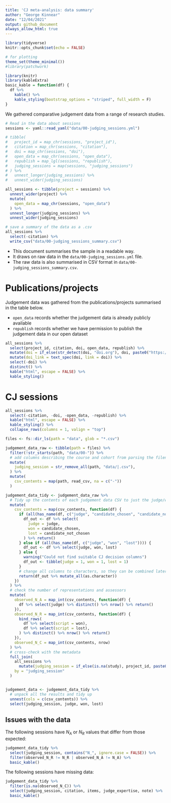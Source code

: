```yaml
---
title: 'CJ meta-analysis: data summary'
author: "George Kinnear"
date: "12/04/2021"
output: github_document
always_allow_html: true
---
```


```r
library(tidyverse)
knitr::opts_chunk$set(echo = FALSE)

# for plotting
theme_set(theme_minimal())
#library(patchwork)

library(knitr)
library(kableExtra)
basic_kable = function(df) {
  df %>% 
    kable() %>%
    kable_styling(bootstrap_options = "striped", full_width = F)
}
```

We gathered comparative judgement data from a range of research studies.

```r
# Read in the data about sessions
sessions <- yaml::read_yaml("data/00-judging_sessions.yml")

# tibble(
#   project_id = map_chr(sessions, "project_id"),
#   citation = map_chr(sessions, "citation"),
#   doi = map_chr(sessions, "doi"),
#   open_data = map_chr(sessions, "open_data"),
#   republish = map_lgl(sessions, "republish"),
#   judging_sessions = map(sessions, "judging_sessions")
# ) %>%
#   unnest_longer(judging_sessions) %>%
#   unnest_wider(judging_sessions)

all_sessions <- tibble(project = sessions) %>% 
  unnest_wider(project) %>% 
  mutate(
    open_data = map_chr(sessions, "open_data")
  ) %>% 
  unnest_longer(judging_sessions) %>%
  unnest_wider(judging_sessions)

# save a summary of the data as a .csv
all_sessions %>% 
  select(-citation) %>% 
  write_csv("data/00-judging_sessions_summary.csv")

```

* This document summarises the sample in a readable way.
* It draws on raw data in the `data/00-judging_sessions.yml` file.
* The raw data is also summarised in CSV format in `data/00-judging_sessions_summary.csv`.

# Publications/projects

Judgement data was gathered from the publications/projects summarised in the table below.

* `open_data` records whether the judgement data is already publicly available
* `republish` records whether we have permission to publish the judgement data in our open dataset

```r
all_sessions %>% 
  select(project_id, citation, doi, open_data, republish) %>% 
  mutate(doi = if_else(str_detect(doi, "doi.org"), doi, paste0("https://doi.org/", doi))) %>% 
  mutate(doi_link = text_spec(doi, link = doi)) %>% 
  select(-doi) %>% 
  distinct() %>%
  kable("html", escape = FALSE) %>%
  kable_styling() 
```

# CJ sessions

```r
all_sessions %>% 
  select(-citation, -doi, -open_data, -republish) %>%
  kable("html", escape = FALSE) %>%
  kable_styling() %>%
  collapse_rows(columns = 1, valign = "top")
```

```r
files <- fs::dir_ls(path = "data", glob = "*.csv")

judgement_data_raw <- tibble(path = files) %>% 
  filter(!str_starts(path, "data/00-")) %>% 
  # add columns describing the course and cohort from parsing the filename
  mutate(
    judging_session = str_remove_all(path, "data/|.csv"),
  ) %>% 
  mutate(
    csv_contents = map(path, read_csv, na = c("-"))
  )

judgement_data_tidy <- judgement_data_raw %>% 
  # Tidy up the contents of each judgement data CSV to just the judge/won/lost columns
  mutate(
    csv_contents = map(csv_contents, function(df) {
      if (all(has_name(df, c("judge", "candidate_chosen", "candidate_not_chosen")))) {
        df_out <- df %>% select(
          judge = judge,
          won = candidate_chosen,
          lost = candidate_not_chosen
        ) %>% return()
      } else if (all(has_name(df, c("judge", "won", "lost")))) {
        df_out <- df %>% select(judge, won, lost)
      } else {
        warning("Could not find suitable CJ decision columns")
        df_out <- tibble(judge = 1, won = 1, lost = 1)
      }
      # change all columns to characters, so they can be combined later
      return(df_out %>% mutate_all(as.character))
    })
  ) %>% 
  # check the number of representations and assessors
  mutate(
    observed_N_A = map_int(csv_contents, function(df) {
      df %>% select(judge) %>% distinct() %>% nrow() %>% return()
    }),
    observed_N_R = map_int(csv_contents, function(df) {
      bind_rows(
        df %>% select(script = won),
        df %>% select(script = lost),
      ) %>% distinct() %>% nrow() %>% return()
    }),
    observed_N_C = map_int(csv_contents, nrow)
  ) %>% 
  # cross-check with the metadata
  full_join(
    all_sessions %>% 
      mutate(judging_session = if_else(is.na(study), project_id, paste0(project_id, "_", study)), .before = 1),
    by = "judging_session"
  )


judgement_data <- judgement_data_tidy %>% 
  # unpack all the results and tidy up
  unnest(cols = c(csv_contents)) %>% 
  select(judging_session, judge, won, lost)
```

## Issues with the data

The following sessions have $N_A$ or $N_R$ values that differ from those expected:

```r
judgement_data_tidy %>% 
  select(judging_session, contains("N_", ignore.case = FALSE)) %>% 
  filter(observed_N_R != N_R | observed_N_A != N_A) %>% 
  basic_kable()
```

The following sessions have missing data:

```r
judgement_data_tidy %>% 
  filter(is.na(observed_N_C)) %>% 
  select(judging_session, citation, items, judge_expertise, note) %>% 
  basic_kable()
```